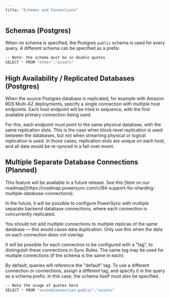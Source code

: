 ```yaml
---
title: "Schemas and Connections"
---
```


## Schemas (Postgres)

When no schema is specified, the Postgres `public` schema is used for every query. A different schema can be specified as a prefix:

```bash
-- Note: the schema must be in double quotes
SELECT * FROM "other"."assets"
```

##  High Availability / Replicated Databases (Postgres)

When the source Postgres database is replicated, for example with Amazon RDS Multi-AZ deployments, specify a single connection with multiple host endpoints. Each host endpoint will be tried in sequence, with the first available primary connection being used.

For this, each endpoint must point to the same physical database, with the same replication slots. This is the case when block-level replication is used between the databases, but not when streaming physical or logical replication is used. In those cases, replication slots are unique on each host, and all data would be re-synced in a fail-over event.

## Multiple Separate Database Connections (Planned)

<Info>
  This feature will be available in a future release. See this [item on our roadmap](https://roadmap.powersync.com/c/84-support-for-sharding-multiple-database-connections).
</Info>

In the future, it will be possible to configure PowerSync with multiple separate backend database connections, where each connection is concurrently replicated.

You should not add multiple connections to multiple replicas of the same database — this would cause data duplication. Only use this when the data on each connection does not overlap.

It will be possible for each connection to be configured with a "tag", to distinguish these connections in Sync Rules. The same tag may be used for multiple connections (if the schema is the same in each).

By default, queries will reference the "default" tag. To use a different connection or connections, assign a different tag, and specify it in the query as a schema prefix. In this case, the schema itself must also be specified.

```bash
-- Note the usage of quotes here
SELECT * FROM "secondconnection.public"."assets"
```
